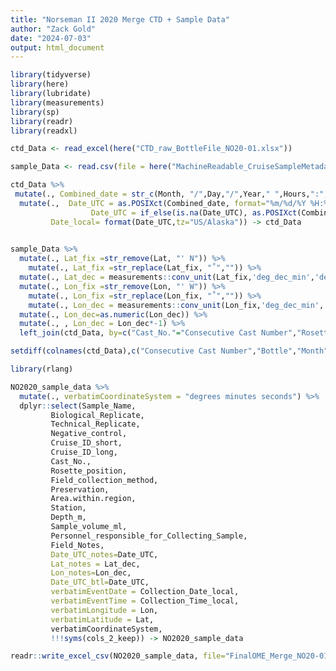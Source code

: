 ```yaml
---
title: "Norseman II 2020 Merge CTD + Sample Data"
author: "Zack Gold"
date: "2024-07-03"
output: html_document
---
```


```r
library(tidyverse)
library(here)
library(lubridate)
library(measurements)
library(sp)
library(readr)
library(readxl)
```

```r
ctd_Data <- read_excel(here("CTD_raw_BottleFile_NO20-01.xlsx"))

sample_Data <- read.csv(file = here("MachineReadable_CruiseSampleMetadata_NO20-01.csv"), header=T,fileEncoding="UTF-8")

```

```r

ctd_Data %>% 
 mutate(., Combined_date = str_c(Month, "/",Day,"/",Year," ",Hours,":",Minutes,":",Seconds)) %>% 
  mutate(.,  Date_UTC = as.POSIXct(Combined_date, format="%m/%d/%Y %H:%M:%S", tz="UTC"),
                  Date_UTC = if_else(is.na(Date_UTC), as.POSIXct(Combined_date, format="%m/%d/%y", tz="UTC"), Date_UTC ), 
         Date_local= format(Date_UTC,tz="US/Alaska")) -> ctd_Data
  
```



```r
sample_Data %>% 
  mutate(., Lat_fix =str_remove(Lat, "' N")) %>% 
    mutate(., Lat_fix =str_replace(Lat_fix, "˚","")) %>% 
  mutate(., Lat_dec = measurements::conv_unit(Lat_fix,'deg_dec_min','dec_deg')) %>% 
  mutate(., Lon_fix =str_remove(Lon, "' W")) %>% 
    mutate(., Lon_fix =str_replace(Lon_fix, "˚","")) %>%
    mutate(., Lon_dec = measurements::conv_unit(Lon_fix,'deg_dec_min','dec_deg')) %>% 
  mutate(., Lon_dec=as.numeric(Lon_dec)) %>% 
  mutate(., , Lon_dec = Lon_dec*-1) %>% 
  left_join(ctd_Data, by=c("Cast_No."="Consecutive Cast Number","Rosette_position"="Bottle")) -> NO2020_sample_data

setdiff(colnames(ctd_Data),c("Consecutive Cast Number","Bottle","Month","Day","Year","Hours","Minutes","Seconds","Combined_date","Date_local")) -> cols_2_keep

library(rlang)

NO2020_sample_data %>% 
  mutate(., verbatimCoordinateSystem = "degrees minutes seconds") %>%
  dplyr::select(Sample_Name, 
         Biological_Replicate,
         Technical_Replicate,
         Negative_control, 
         Cruise_ID_short, 
         Cruise_ID_long,
         Cast_No.,
         Rosette_position,
         Field_collection_method,
         Preservation,
         Area.within.region,
         Station,
         Depth_m,
         Sample_volume_ml,
         Personnel_responsible_for_Collecting_Sample,
         Field_Notes,
         Date_UTC_notes=Date_UTC,
         Lat_notes = Lat_dec,
         Lon_notes=Lon_dec,
         Date_UTC_btl=Date_UTC, 
         verbatimEventDate = Collection_Date_local,
         verbatimEventTime = Collection_Time_local,
         verbatimLongitude = Lon,
         verbatimLatitude = Lat,
         verbatimCoordinateSystem,
         !!!syms(cols_2_keep)) -> NO2020_sample_data

readr::write_excel_csv(NO2020_sample_data, file="FinalOME_Merge_NO20-01.csv")
```

